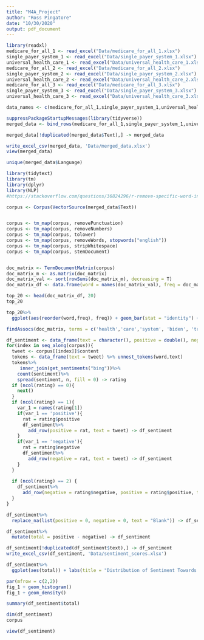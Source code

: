 ```yaml
---
title: "M4A_Project"
author: "Ross Pingatore"
date: "10/30/2020"
output: pdf_document
---
```


```r
library(readxl)
medicare_for_all_1 <- read_excel("Data/medicare_for_all_1.xlsx")
single_payer_system_1 <- read_excel("Data/single_payer_system_1.xlsx")
universal_health_care_1 <- read_excel("Data/universal_health_care_1.xlsx")
medicare_for_all_2 <- read_excel("Data/medicare_for_all_2.xlsx")
single_payer_system_2 <- read_excel("Data/single_payer_system_2.xlsx")
universal_health_care_2 <- read_excel("Data/universal_health_care_2.xlsx")
medicare_for_all_3 <- read_excel("Data/medicare_for_all_3.xlsx")
single_payer_system_3 <- read_excel("Data/single_payer_system_3.xlsx")
universal_health_care_3 <- read_excel("Data/universal_health_care_3.xlsx")

data_names <- c(medicare_for_all_1,single_payer_system_1,universal_health_care_1,medicare_for_all_2,single_payer_system_2,universal_health_care_2)
```


```r
suppressPackageStartupMessages(library(tidyverse))
merged_data <- bind_rows(medicare_for_all_1,single_payer_system_1,universal_health_care_1,medicare_for_all_2,single_payer_system_2,universal_health_care_2,medicare_for_all_3,single_payer_system_3,universal_health_care_3)

merged_data[!duplicated(merged_data$Text),] -> merged_data

write_excel_csv(merged_data, 'Data/merged_data.xlsx')
view(merged_data)
```

```r
unique(merged_data$Language)
```

```r
library(tidytext)
library(tm)
library(dplyr)
library(NLP)
#https://stackoverflow.com/questions/36824296/r-remove-specific-word-in-a-txte-like-the-this

corpus <- Corpus(VectorSource(merged_data$Text))


corpus <- tm_map(corpus, removePunctuation)
corpus <- tm_map(corpus, removeNumbers)
corpus <- tm_map(corpus, tolower)
corpus <- tm_map(corpus, removeWords, stopwords("english")) 
corpus <- tm_map(corpus, stripWhitespace)
corpus <- tm_map(corpus, stemDocument)


doc_matrix <- TermDocumentMatrix(corpus)
doc_matrix_m <- as.matrix(doc_matrix)
doc_matrix_val <- sort(rowSums(doc_matrix_m), decreasing = T)
doc_matrix_df <- data.frame(word = names(doc_matrix_val), freq = doc_matrix_val)

top_20 <- head(doc_matrix_df, 20)
top_20
```

```r
top_20%>%
  ggplot(aes(reorder(word,freq), freq)) + geom_bar(stat = "identity") + xlab("Term") + ylab("Frequency") + labs(title = "Most Frequent Terms Within Tweets Relating to Medicare For All")

```

```r
findAssocs(doc_matrix, terms = c('health','care','system', 'biden', 'trump'), corlimit = 0.25)
```

```r
df_sentiment <- data_frame(text = character(), positive = double(), negative = double())
for(index in seq_along(corpus)){
  tweet <- corpus[[index]]$content
  tokens <- data_frame(text = tweet) %>% unnest_tokens(word,text)
  tokens%>%
     inner_join(get_sentiments("bing"))%>%
    count(sentiment)%>%
    spread(sentiment, n, fill = 0) -> rating
  if (ncol(rating) == 0){
    next()
  }
  if (ncol(rating) == 1){
    var_1 = names(rating[1])
    if(var_1 == 'positive'){
      rat = rating$positive
      df_sentiment%>%
        add_row(positive = rat, text = tweet) -> df_sentiment
    }
    if(var_1 == 'negative'){
      rat = rating$negative
      df_sentiment%>%
        add_row(negative = rat, text = tweet) -> df_sentiment
    }
  }
  
  if (ncol(rating) == 2) {
    df_sentiment%>%
      add_row(negative = rating$negative, positive = rating$positive, text = tweet) -> df_sentiment
  }
}
```


```r
df_sentiment%>%
  replace_na(list(positive = 0, negative = 0, text = "Blank")) -> df_sentiment

df_sentiment%>%
  mutate(total = positive - negative) -> df_sentiment

df_sentiment[!duplicated(df_sentiment$text),] -> df_sentiment
write_excel_csv(df_sentiment, 'Data/sentiment_scores.xlsx')
```


```r
df_sentiment%>%
  ggplot(aes(total)) + labs(title = "Distribution of Sentiment Towards Medicare For All", x = 'Sentiment Rating (5 Highly Positive, -5 Highly Negative)', y = "Number of Tweets") + theme(plot.title = element_text(hjust = 0.5)) -> fig_1

par(mfrow = c(2,2))
fig_1 + geom_histogram() 
fig_1 + geom_density()

summary(df_sentiment$total)

dim(df_sentiment)
corpus

view(df_sentiment)
```


